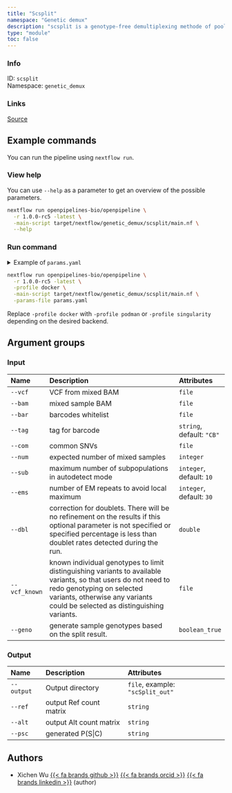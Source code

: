 ```yaml
---
title: "Scsplit"
namespace: "Genetic demux"
description: "scsplit is a genotype-free demultiplexing methode of pooled single-cell RNA-seq, using a hidden state model for identifying genetically distinct samples within a mixed population."
type: "module"
toc: false
---
```


::: {.column-margin}

### Info

ID: `scsplit`  
Namespace: `genetic_demux`

### Links
[Source](https://github.com/openpipelines-bio/openpipeline/blob/1.0.0-rc5/./src/genetic_demux/scsplit){.btn-action .btn-sm .btn-info .btn role="button"}

:::



## Example commands

You can run the pipeline using `nextflow run`.

### View help

You can use `--help` as a parameter to get an overview of the possible parameters.

```bash
nextflow run openpipelines-bio/openpipeline \
  -r 1.0.0-rc5 -latest \
  -main-script target/nextflow/genetic_demux/scsplit/main.nf \
  --help
```

### Run command

<details>
<summary>Example of `params.yaml`</summary>
```yaml
# Input
# vcf: "path/to/file"
# bam: "path/to/file"
# bar: "path/to/file"
tag: "CB"
# com: "path/to/file"
# num: 123
sub: 10
ems: 30
# dbl: 123.0
# vcf_known: "path/to/file"
geno: false

# Output
# output: "$id.$key.output.output"
# ref: "foo"
# alt: "foo"
# psc: "foo"

# Nextflow input-output arguments
publish_dir: # please fill in - example: "output/"
# param_list: "my_params.yaml"
```
</details>

```bash
nextflow run openpipelines-bio/openpipeline \
  -r 1.0.0-rc5 -latest \
  -profile docker \
  -main-script target/nextflow/genetic_demux/scsplit/main.nf \
  -params-file params.yaml
```

:::{.callout-note}
Replace `-profile docker` with `-profile podman` or `-profile singularity` depending on the desired backend.
:::

## Argument groups

### Input

|Name          |Description                                                                                                                                                                                                                |Attributes                |
|:-------------|:--------------------------------------------------------------------------------------------------------------------------------------------------------------------------------------------------------------------------|:-------------------------|
|`--vcf`       |VCF from mixed BAM                                                                                                                                                                                                         |`file`                    |
|`--bam`       |mixed sample BAM                                                                                                                                                                                                           |`file`                    |
|`--bar`       |barcodes whitelist                                                                                                                                                                                                         |`file`                    |
|`--tag`       |tag for barcode                                                                                                                                                                                                            |`string`, default: `"CB"` |
|`--com`       |common SNVs                                                                                                                                                                                                                |`file`                    |
|`--num`       |expected number of mixed samples                                                                                                                                                                                           |`integer`                 |
|`--sub`       |maximum number of subpopulations in autodetect mode                                                                                                                                                                        |`integer`, default: `10`  |
|`--ems`       |number of EM repeats to avoid local maximum                                                                                                                                                                                |`integer`, default: `30`  |
|`--dbl`       |correction for doublets. There will be no refinement on the results if this optional parameter is not specified or specified percentage is less than doublet rates detected during the run.                                |`double`                  |
|`--vcf_known` |known individual genotypes to limit distinguishing variants to available variants, so that users do not need to redo genotyping on selected variants, otherwise any variants could be selected as distinguishing variants. |`file`                    |
|`--geno`      |generate sample genotypes based on the split result.                                                                                                                                                                       |`boolean_true`            |


### Output

|Name       |Description             |Attributes                       |
|:----------|:-----------------------|:--------------------------------|
|`--output` |Output directory        |`file`, example: `"scSplit_out"` |
|`--ref`    |output Ref count matrix |`string`                         |
|`--alt`    |output Alt count matrix |`string`                         |
|`--psc`    |generated P(S&#124;C)   |`string`                         |

## Authors


  * Xichen Wu [{{< fa brands github >}}](https://github.com/wxicu) [{{< fa brands orcid >}}](https://orcid.org/0009-0008-2168-4508) [{{< fa brands linkedin >}}](https://linkedin.com/in/xichen-wu) (author)
